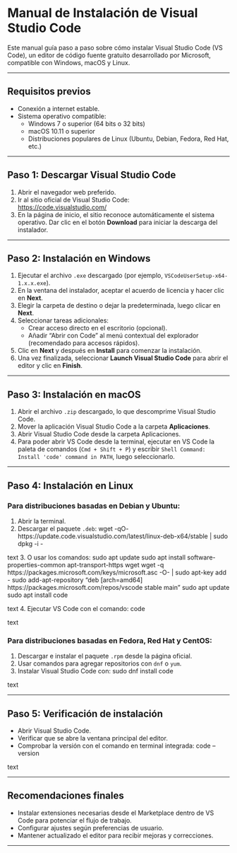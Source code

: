 # Manual de Instalación de Visual Studio Code

Este manual guía paso a paso sobre cómo instalar Visual Studio Code (VS Code), un editor de código fuente gratuito desarrollado por Microsoft, compatible con Windows, macOS y Linux.

---

## Requisitos previos

- Conexión a internet estable.
- Sistema operativo compatible:
  - Windows 7 o superior (64 bits o 32 bits)
  - macOS 10.11 o superior
  - Distribuciones populares de Linux (Ubuntu, Debian, Fedora, Red Hat, etc.)

---

## Paso 1: Descargar Visual Studio Code

1. Abrir el navegador web preferido.
2. Ir al sitio oficial de Visual Studio Code:  
   [https://code.visualstudio.com/](https://code.visualstudio.com/)
3. En la página de inicio, el sitio reconoce automáticamente el sistema operativo. Dar clic en el botón **Download** para iniciar la descarga del instalador.

---

## Paso 2: Instalación en Windows

1. Ejecutar el archivo `.exe` descargado (por ejemplo, `VSCodeUserSetup-x64-1.x.x.exe`).
2. En la ventana del instalador, aceptar el acuerdo de licencia y hacer clic en **Next**.
3. Elegir la carpeta de destino o dejar la predeterminada, luego clicar en **Next**.
4. Seleccionar tareas adicionales:
   - Crear acceso directo en el escritorio (opcional).
   - Añadir "Abrir con Code" al menú contextual del explorador (recomendado para accesos rápidos).
5. Clic en **Next** y después en **Install** para comenzar la instalación.
6. Una vez finalizada, seleccionar **Launch Visual Studio Code** para abrir el editor y clic en **Finish**.

---

## Paso 3: Instalación en macOS

1. Abrir el archivo `.zip` descargado, lo que descomprime Visual Studio Code.
2. Mover la aplicación Visual Studio Code a la carpeta **Aplicaciones**.
3. Abrir Visual Studio Code desde la carpeta Aplicaciones.
4. Para poder abrir VS Code desde la terminal, ejecutar en VS Code la paleta de comandos (`Cmd + Shift + P`) y escribir `Shell Command: Install 'code' command in PATH`, luego seleccionarlo.

---

## Paso 4: Instalación en Linux

### Para distribuciones basadas en Debian y Ubuntu:

1. Abrir la terminal.
2. Descargar el paquete `.deb`:
wget -qO- https://update.code.visualstudio.com/latest/linux-deb-x64/stable | sudo dpkg -i -

text
3. O usar los comandos:
sudo apt update
sudo apt install software-properties-common apt-transport-https wget
wget -q https://packages.microsoft.com/keys/microsoft.asc -O- | sudo apt-key add -
sudo add-apt-repository "deb [arch=amd64] https://packages.microsoft.com/repos/vscode stable main"
sudo apt update
sudo apt install code

text
4. Ejecutar VS Code con el comando:
code

text

### Para distribuciones basadas en Fedora, Red Hat y CentOS:

1. Descargar e instalar el paquete `.rpm` desde la página oficial.
2. Usar comandos para agregar repositorios con `dnf` o `yum`.
3. Instalar Visual Studio Code con:
sudo dnf install code

text

---

## Paso 5: Verificación de instalación

- Abrir Visual Studio Code.
- Verificar que se abre la ventana principal del editor.
- Comprobar la versión con el comando en terminal integrada:
code --version

text

---

## Recomendaciones finales

- Instalar extensiones necesarias desde el Marketplace dentro de VS Code para potenciar el flujo de trabajo.
- Configurar ajustes según preferencias de usuario.
- Mantener actualizado el editor para recibir mejoras y correcciones.

---